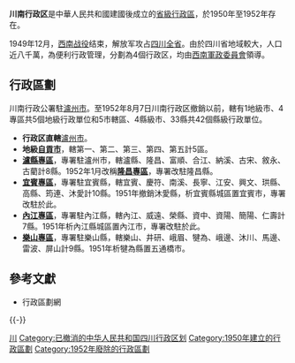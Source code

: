 {{Infobox Former Subdivision
|native_name = 
|conventional_long_name = 川南行署区
|common_name=川南
|subdivision = [[行政区_(中华人民共和国)|行署区]]
|nation = {{PRC}}
|year_start = 1950年
|event_start = 
|date_start = 
|year_end = 1952年
|event_end = 
|date_end = 
|p1 = 四川省 (中华民国)
|flag_p1 = Flag_of_the_Republic_of_China.svg
|s1 = 四川省
|flag_s1 = Flag of the People's Republic of China.svg
|image_flag = 
|image_coat = 
|image_map = Sichuanquhua.GIF|right|thumb|210px
|image_map_caption = 1950~1952年四川地區行政區劃
|capital = [[泸州市|泸州市]]
|common_languages       =
|stat_year1             = 
|stat_area1             = 
|stat_pop1              = 
}}
'''川南行政区'''是中華人民共和國建國後成立的[[中華人民共和國行政區劃|省級行政區]]，於1950年至1952年存在。

1949年12月，[[西南战役|西南战役]]结束，解放军攻占[[四川省_(中華民國)|四川全省]]。由於四川省地域較大，人口近八千萬，為便利行政管理，分劃為4個行政区，均由[[西南軍政委員會|西南軍政委員會]]領導。

== 行政區劃 ==
川南行政公署駐[[瀘州市|瀘州市]]。至1952年8月7日川南行政区撤銷以前，轄有1地級市、4專區共5個地級行政單位和5市轄區、4縣級市、33縣共42個縣級行政單位。

*'''行政区直轄'''[[瀘州市|瀘州市]]。
*'''地級[[自貢市|自貢市]]'''，轄第一、第二、第三、第四、第五計5區。
*'''[[泸县专区|瀘縣專區]]'''，專署駐瀘州市，轄瀘縣、隆昌、富順、合江、納溪、古宋、敘永、古藺計8縣。1952年1月改稱'''[[隆昌專區|隆昌專區]]'''，專署改駐隆昌縣。
*'''[[宜宾专区|宜賓專區]]'''，專署駐宜賓縣，轄宜賓、慶符、南溪、長寧、江安、興文、珙縣、高縣、筠連、沐愛計10縣。1951年撤銷沐愛縣，析宜賓縣城區置宜賓市，專署改駐於此。
*'''[[内江专区|內江專區]]'''，專署駐內江縣，轄內江、威遠、榮縣、資中、資陽、簡陽、仁壽計7縣。1951年析內江縣城區置內江市，專署改駐於此。
*'''[[乐山专区|樂山專區]]'''，專署駐樂山縣，轄樂山、井研、峨眉、犍為、峨邊、沐川、馬邊、雷波、屏山計9縣。1951年析犍為縣置五通橋市。

==參考文獻==
{{Reflist}}
*行政區劃網

{{-}}
{{中華人民共和國省級以上行政區變動}}
[[Category:省级行署区|川]]
[[Category:已撤消的中华人民共和国四川行政区划|Category:已撤消的中华人民共和国四川行政区划]]
[[Category:1950年建立的行政區劃|Category:1950年建立的行政區劃]]
[[Category:1952年廢除的行政區劃|Category:1952年廢除的行政區劃]]